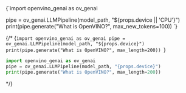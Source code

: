 
<CodeBlock language="python" showLineNumbers>
{`import openvino_genai as ov_genai

pipe = ov_genai.LLMPipeline(model_path, "${props.device || 'CPU'}")
print(pipe.generate("What is OpenVINO?", max_new_tokens=100))
`}
</CodeBlock>

{/* 
<CodeExample language="python">
{`import openvino_genai as ov_genai
pipe = ov_genai.LLMPipeline(model_path, "${props.device}")
print(pipe.generate("What is OpenVINO?", max_length=200))
`}
</CodeExample>
 

```python
import openvino_genai as ov_genai
pipe = ov_genai.LLMPipeline(model_path, "{props.device}")
print(pipe.generate("What is OpenVINO?", max_length=200))
```
*/}

